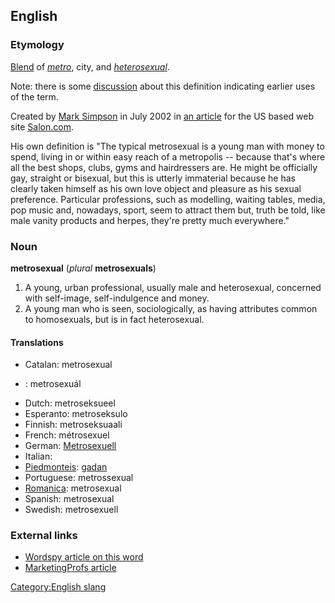 ==English==
===Etymology===
[[Blend]] of ''[[metro]]'', city, and ''[[heterosexual]]''.

Note: there is some [[Talk:Metrosexual|discussion]] about this definition indicating earlier uses of the term.

Created by [http://www.marksimpson.com/pages/journalism/metrodaddyspeaks.html Mark Simpson] in July 2002 in [http://www.salon.com/ent/feature/2002/07/22/metrosexual/ an article] for the US based web site [http://www.salon.com/ Salon.com].

His own definition is "The typical metrosexual is a young man with money to spend, living in or within easy reach of a metropolis -- because that's where all the best shops, clubs, gyms and hairdressers are. He might be officially gay, straight or bisexual, but this is utterly immaterial because he has clearly taken himself as his own love object and pleasure as his sexual preference. Particular professions, such as modelling, waiting tables, media, pop music and, nowadays, sport, seem to attract them but, truth be told, like male vanity products and herpes, they're pretty much everywhere."

===Noun===
'''metrosexual''' (''plural'' '''metrosexuals''')
<!-- what is this? [[de:Metrosexualität]] -->

# A young, urban professional, usually male and heterosexual, concerned with self-image, self-indulgence and money.<!--  Might be considered gay for these attributes but generally is not.-->
# A young man who is seen, sociologically, as having attributes common to homosexuals, but is in fact heterosexual.

====Translations====
*Catalan: metrosexual
*{{cs}}: metrosexu&aacute;l
*Dutch: metroseksueel
*Esperanto: metroseksulo
*Finnish: metroseksuaali
*French: m&eacute;trosexuel
*German: [[Metrosexuell]]
*Italian: <!-- [[vitellone]] ''m'' This doesn't seem to be correct: see my comment on the discussion page - Paul G -->
*[[Piedmonteis]]: [[gadan]]
*Portuguese: metrossexual
*[[Romanica]]: metrosexual
*Spanish: metrosexual
*Swedish: metrosexuell

===External links===
*[http://www.wordspy.com/words/metrosexual.asp Wordspy article on this word]
*[http://www.marketingprofs.com/3/mccasland9.asp MarketingProfs article]

[[Category:English slang]]